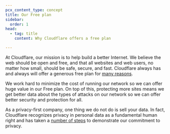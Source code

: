 ```yaml
---
pcx_content_type: concept
title: Our Free plan
sidebar:
  order: 1
head:
  - tag: title
    content: Why Cloudflare offers a free plan

---
```


At Cloudflare, our mission is to help build a better Internet. We believe the web should be open and free, and that all websites and web users, no matter how small, should be safe, secure, and fast. Cloudflare always has and always will offer a generous free plan for [many reasons](https://webmasters.stackexchange.com/questions/88659/how-can-cloudflare-offer-a-free-cdn-with-unlimited-bandwidth).

We work hard to minimize the cost of running our network so we can offer huge value in our Free plan. On top of this, protecting more sites means we get better data about the types of attacks on our network so we can offer better security and protection for all.

As a privacy-first company, one thing we do not do is sell your data. In fact, Cloudflare recognizes privacy in personal data as a fundamental human right and has taken a [number of steps](https://blog.cloudflare.com/certifying-our-commitment-to-your-right-to-information-privacy/) to demonstrate our commitment to privacy.
